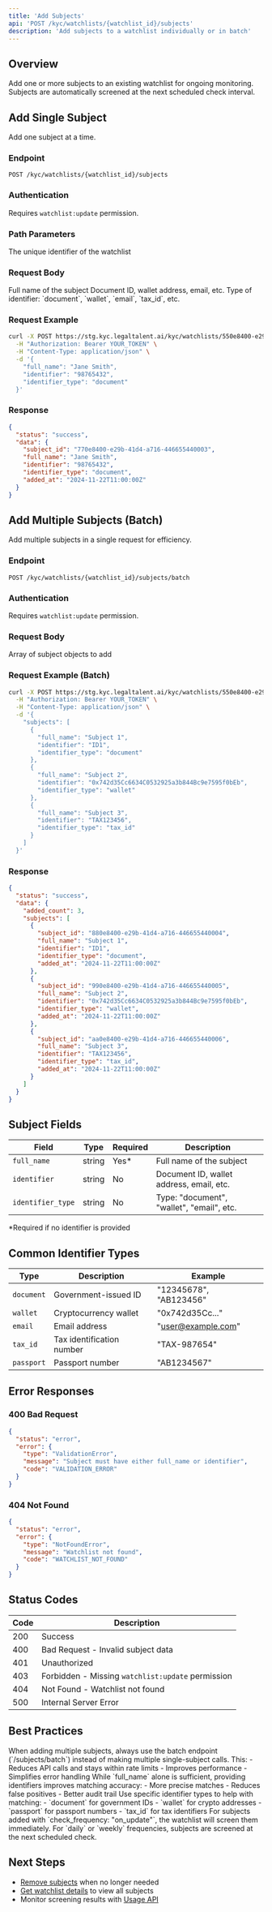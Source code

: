 ```yaml
---
title: 'Add Subjects'
api: 'POST /kyc/watchlists/{watchlist_id}/subjects'
description: 'Add subjects to a watchlist individually or in batch'
---
```


## Overview

Add one or more subjects to an existing watchlist for ongoing monitoring. Subjects are automatically screened at the next scheduled check interval.

## Add Single Subject

Add one subject at a time.

### Endpoint

```
POST /kyc/watchlists/{watchlist_id}/subjects
```

### Authentication

Requires `watchlist:update` permission.

### Path Parameters

<ParamField path="watchlist_id" type="string" required>
  The unique identifier of the watchlist
</ParamField>

### Request Body

<ParamField name="full_name" type="string" required>
  Full name of the subject
</ParamField>

<ParamField name="identifier" type="string">
  Document ID, wallet address, email, etc.
</ParamField>

<ParamField name="identifier_type" type="string">
  Type of identifier: `document`, `wallet`, `email`, `tax_id`, etc.
</ParamField>

### Request Example

```bash
curl -X POST https://stg.kyc.legaltalent.ai/kyc/watchlists/550e8400-e29b-41d4-a716-446655440000/subjects \
  -H "Authorization: Bearer YOUR_TOKEN" \
  -H "Content-Type: application/json" \
  -d '{
    "full_name": "Jane Smith",
    "identifier": "98765432",
    "identifier_type": "document"
  }'
```

### Response

```json
{
  "status": "success",
  "data": {
    "subject_id": "770e8400-e29b-41d4-a716-446655440003",
    "full_name": "Jane Smith",
    "identifier": "98765432",
    "identifier_type": "document",
    "added_at": "2024-11-22T11:00:00Z"
  }
}
```

## Add Multiple Subjects (Batch)

Add multiple subjects in a single request for efficiency.

### Endpoint

```
POST /kyc/watchlists/{watchlist_id}/subjects/batch
```

### Authentication

Requires `watchlist:update` permission.

### Request Body

<ParamField name="subjects" type="array" required>
  Array of subject objects to add
</ParamField>

### Request Example (Batch)

```bash
curl -X POST https://stg.kyc.legaltalent.ai/kyc/watchlists/550e8400-e29b-41d4-a716-446655440000/subjects/batch \
  -H "Authorization: Bearer YOUR_TOKEN" \
  -H "Content-Type: application/json" \
  -d '{
    "subjects": [
      {
        "full_name": "Subject 1",
        "identifier": "ID1",
        "identifier_type": "document"
      },
      {
        "full_name": "Subject 2",
        "identifier": "0x742d35Cc6634C0532925a3b844Bc9e7595f0bEb",
        "identifier_type": "wallet"
      },
      {
        "full_name": "Subject 3",
        "identifier": "TAX123456",
        "identifier_type": "tax_id"
      }
    ]
  }'
```

### Response

```json
{
  "status": "success",
  "data": {
    "added_count": 3,
    "subjects": [
      {
        "subject_id": "880e8400-e29b-41d4-a716-446655440004",
        "full_name": "Subject 1",
        "identifier": "ID1",
        "identifier_type": "document",
        "added_at": "2024-11-22T11:00:00Z"
      },
      {
        "subject_id": "990e8400-e29b-41d4-a716-446655440005",
        "full_name": "Subject 2",
        "identifier": "0x742d35Cc6634C0532925a3b844Bc9e7595f0bEb",
        "identifier_type": "wallet",
        "added_at": "2024-11-22T11:00:00Z"
      },
      {
        "subject_id": "aa0e8400-e29b-41d4-a716-446655440006",
        "full_name": "Subject 3",
        "identifier": "TAX123456",
        "identifier_type": "tax_id",
        "added_at": "2024-11-22T11:00:00Z"
      }
    ]
  }
}
```

## Subject Fields

| Field | Type | Required | Description |
|-------|------|----------|-------------|
| `full_name` | string | Yes* | Full name of the subject |
| `identifier` | string | No | Document ID, wallet address, email, etc. |
| `identifier_type` | string | No | Type: "document", "wallet", "email", etc. |

*Required if no identifier is provided

## Common Identifier Types

| Type | Description | Example |
|------|-------------|---------|
| `document` | Government-issued ID | "12345678", "AB123456" |
| `wallet` | Cryptocurrency wallet | "0x742d35Cc..." |
| `email` | Email address | "user@example.com" |
| `tax_id` | Tax identification number | "TAX-987654" |
| `passport` | Passport number | "AB1234567" |

## Error Responses

### 400 Bad Request

```json
{
  "status": "error",
  "error": {
    "type": "ValidationError",
    "message": "Subject must have either full_name or identifier",
    "code": "VALIDATION_ERROR"
  }
}
```

### 404 Not Found

```json
{
  "status": "error",
  "error": {
    "type": "NotFoundError",
    "message": "Watchlist not found",
    "code": "WATCHLIST_NOT_FOUND"
  }
}
```

## Status Codes

| Code | Description |
|------|-------------|
| 200 | Success |
| 400 | Bad Request - Invalid subject data |
| 401 | Unauthorized |
| 403 | Forbidden - Missing `watchlist:update` permission |
| 404 | Not Found - Watchlist not found |
| 500 | Internal Server Error |

## Best Practices

<AccordionGroup>
  <Accordion title="Use Batch for Multiple Subjects">
    When adding multiple subjects, always use the batch endpoint (`/subjects/batch`) instead of making multiple single-subject calls. This:
    - Reduces API calls and stays within rate limits
    - Improves performance
    - Simplifies error handling
  </Accordion>
  
  <Accordion title="Provide Identifiers When Possible">
    While `full_name` alone is sufficient, providing identifiers improves matching accuracy:
    - More precise matches
    - Reduces false positives
    - Better audit trail
  </Accordion>
  
  <Accordion title="Use Descriptive Identifier Types">
    Use specific identifier types to help with matching:
    - `document` for government IDs
    - `wallet` for crypto addresses
    - `passport` for passport numbers
    - `tax_id` for tax identifiers
  </Accordion>
  
  <Accordion title="Check Immediately After Adding">
    For subjects added with `check_frequency: "on_update"`, the watchlist will screen them immediately. For `daily` or `weekly` frequencies, subjects are screened at the next scheduled check.
  </Accordion>
</AccordionGroup>

## Next Steps

- [Remove subjects](/api-reference/watchlists/remove-subject) when no longer needed
- [Get watchlist details](/api-reference/watchlists/get) to view all subjects
- Monitor screening results with [Usage API](/api-reference/usage)

